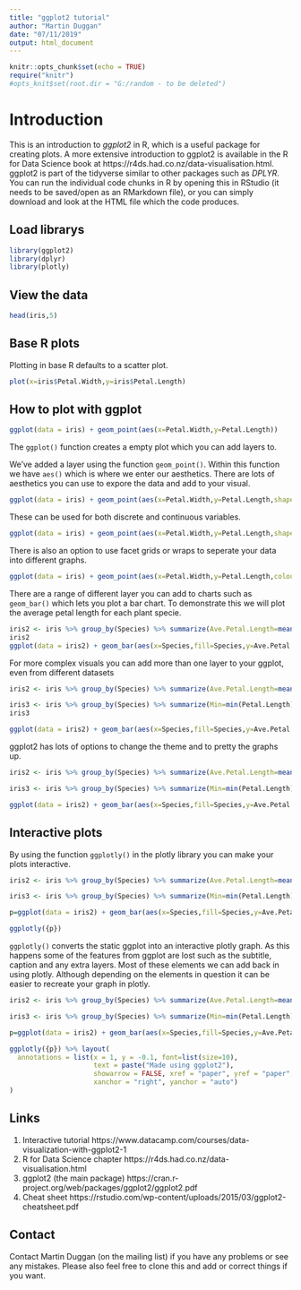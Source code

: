 ---
title: "ggplot2 tutorial"
author: "Martin Duggan"
date: "07/11/2019"
output: html_document
---

```{r setup, include=FALSE}
knitr::opts_chunk$set(echo = TRUE)
require("knitr")
#opts_knit$set(root.dir = "G:/random - to be deleted")
```

# Introduction

This is an introduction to *ggplot2* in R, which is a useful package for creating plots. A more extensive introduction to ggplot2 is available in the R for Data Science book at https://r4ds.had.co.nz/data-visualisation.html.  
ggplot2 is part of the tidyverse similar to other packages such as *DPLYR*.  
You can run the individual code chunks in R by opening this in RStudio (it needs to be saved/open as an RMarkdown file), or you can simply download and look at the HTML file which the code produces.

## Load librarys
```{r Libraries, message=FALSE, warning=FALSE}
library(ggplot2)
library(dplyr)
library(plotly)
```

## View the data
```{r load_data, message=FALSE, warning=FALSE}
head(iris,5)
```

## Base R plots

Plotting in base R defaults to a scatter plot.

```{r basic, echo=TRUE, message=FALSE}
plot(x=iris$Petal.Width,y=iris$Petal.Length)
```

## How to plot with ggplot

```{r ggplot1, echo=TRUE, message=FALSE}
ggplot(data = iris) + geom_point(aes(x=Petal.Width,y=Petal.Length))
```

The ```ggplot()``` function creates a empty plot which you can add layers to. 

We've added a layer using the function ```geom_point()```. Within this function we have ```aes()``` which is where we enter our aesthetics. There are lots of aesthetics you can use to expore the data and add to your visual.

```{r ggplot2, echo=TRUE, message=FALSE}
ggplot(data = iris) + geom_point(aes(x=Petal.Width,y=Petal.Length,shape=Species,colour=Species))
```

These can be used for both discrete and continuous variables.


```{r ggplot3, echo=TRUE, message=FALSE}
ggplot(data = iris) + geom_point(aes(x=Petal.Width,y=Petal.Length,shape=Species,colour=Sepal.Length))
```

There is also an option to use facet grids or wraps to seperate your data into different graphs.

```{r ggplot4, echo=TRUE, message=FALSE}
ggplot(data = iris) + geom_point(aes(x=Petal.Width,y=Petal.Length,colour=Sepal.Length))+facet_wrap(~Species)
```

There are a range of different layer you can add to charts such as ```geom_bar()``` which lets you plot a bar chart. To demonstrate this we will plot the average petal length for each plant specie.

```{r ggplot5, echo=TRUE, message=FALSE}
iris2 <- iris %>% group_by(Species) %>% summarize(Ave.Petal.Length=mean(Petal.Length))
iris2
ggplot(data = iris2) + geom_bar(aes(x=Species,fill=Species,y=Ave.Petal.Length),stat="identity")
```

For more complex visuals you can add more than one layer to your ggplot, even from different datasets

```{r ggplot6, echo=TRUE, message=FALSE}
iris2 <- iris %>% group_by(Species) %>% summarize(Ave.Petal.Length=mean(Petal.Length))

iris3 <- iris %>% group_by(Species) %>% summarize(Min=min(Petal.Length),Max=max(Petal.Length))
iris3

ggplot(data = iris2) + geom_bar(aes(x=Species,fill=Species,y=Ave.Petal.Length),stat="identity")+geom_errorbar(data=iris3,aes(x=Species,ymin=Min,ymax=Max))
```

ggplot2 has lots of options to change the theme and to pretty the graphs up.

```{r ggplot7, echo=TRUE, message=FALSE}
iris2 <- iris %>% group_by(Species) %>% summarize(Ave.Petal.Length=mean(Petal.Length))

iris3 <- iris %>% group_by(Species) %>% summarize(Min=min(Petal.Length),Max=max(Petal.Length))

ggplot(data = iris2) + geom_bar(aes(x=Species,fill=Species,y=Ave.Petal.Length),stat="identity")+geom_errorbar(data=iris3,aes(x=Species,ymin=Min,ymax=Max),width=0.5)+theme_bw()+labs(title="Average petal length against specie of flower",y="Average Petal length",subtitle = "Here is a subtitle",caption = "Made using ggplot2")
```

## Interactive plots

By using the function ```ggplotly()``` in the plotly library you can make your plots interactive.

```{r ggplot8, echo=TRUE, message=FALSE}
iris2 <- iris %>% group_by(Species) %>% summarize(Ave.Petal.Length=mean(Petal.Length))

iris3 <- iris %>% group_by(Species) %>% summarize(Min=min(Petal.Length),Max=max(Petal.Length))

p=ggplot(data = iris2) + geom_bar(aes(x=Species,fill=Species,y=Ave.Petal.Length),stat="identity")+geom_errorbar(data=iris3,aes(x=Species,ymin=Min,ymax=Max),width=0.5)+theme_bw()+labs(title="Average petal length against specie of flower",y="Average Petal length",subtitle = "Here is a subtitle",caption = "Made using ggplot2")

ggplotly({p})
```

```ggplotly()``` converts the static ggplot into an interactive plotly graph. As this happens some of the features from ggplot are lost such as the subtitle, caption and any extra layers. Most of these elements we can add back in using plotly. Although depending on the elements in question it can be easier to recreate your graph in plotly.

```{r ggplot9, echo=TRUE, message=FALSE}
iris2 <- iris %>% group_by(Species) %>% summarize(Ave.Petal.Length=mean(Petal.Length))

iris3 <- iris %>% group_by(Species) %>% summarize(Min=min(Petal.Length),Max=max(Petal.Length))

p=ggplot(data = iris2) + geom_bar(aes(x=Species,fill=Species,y=Ave.Petal.Length),stat="identity")+geom_errorbar(data=iris3,aes(x=Species,ymin=Min,ymax=Max),width=0.5)+theme_bw()+labs(title="Average petal length against specie of flower",y="Average Petal length",subtitle = "Here is a subtitle",caption = "Made using ggplot2")

ggplotly({p}) %>% layout(
  annotations = list(x = 1, y = -0.1, font=list(size=10),
                     text = paste("Made using ggplot2"),
                     showarrow = FALSE, xref = "paper", yref = "paper",
                     xanchor = "right", yanchor = "auto")
)
```

## Links

1. Interactive tutorial https://www.datacamp.com/courses/data-visualization-with-ggplot2-1
2. R for Data Science chapter https://r4ds.had.co.nz/data-visualisation.html  
3. ggplot2 (the main package) https://cran.r-project.org/web/packages/ggplot2/ggplot2.pdf
4. Cheat sheet https://rstudio.com/wp-content/uploads/2015/03/ggplot2-cheatsheet.pdf 


## Contact

Contact Martin Duggan (on the mailing list) if you have any problems or see any mistakes. Please also feel free to clone this and add or correct things if you want.

